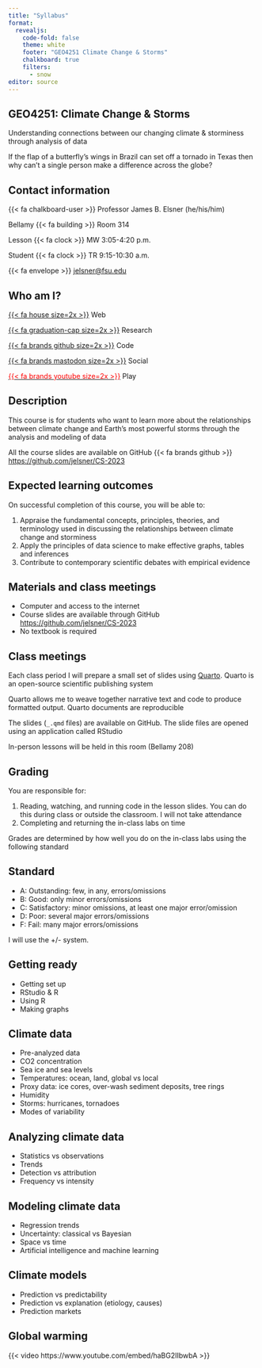 ```yaml
---
title: "Syllabus"
format: 
  revealjs:
    code-fold: false
    theme: white
    footer: "GEO4251 Climate Change & Storms"
    chalkboard: true
    filters:
      - snow
editor: source
---
```


## GEO4251: Climate Change & Storms

Understanding connections between our changing climate & storminess through analysis of data

If the flap of a butterfly's wings in Brazil can set off a tornado in Texas then why can't a single person make a difference across the globe?

## Contact information

{{< fa chalkboard-user >}} Professor James B. Elsner (he/his/him)

Bellamy {{< fa building >}} Room 314

Lesson {{< fa clock >}} MW 3:05-4:20 p.m.

Student {{< fa clock >}} TR 9:15-10:30 a.m.

{{< fa envelope >}} [jelsner\@fsu.edu](mailto:jelsner@fsu.edu){.email}

## Who am I?

[{{< fa house size=2x >}}](http://myweb.fsu.edu/jelsner/_site/) Web

[{{< fa graduation-cap size=2x >}}](https://scholar.google.com/citations?user=uF8tRWQAAAAJ) Research

[{{< fa brands github size=2x >}}](https://github.com/jelsner/) Code

[{{< fa brands mastodon size=2x >}}](https://fediscience.org/@jelsner) Social

[<span style="color:red">{{< fa brands youtube size=2x >}}</span>](https://www.youtube.com/channel/UCmvKrcWTnNGjoy9OTGTz1qQ) Play

## Description

This course is for students who want to learn more about the relationships between climate change and Earth's most powerful storms through the analysis and modeling of data

All the course slides are available on GitHub {{< fa brands github >}}  <https://github.com/jelsner/CS-2023>

## Expected learning outcomes

On successful completion of this course, you will be able to:

1. Appraise the fundamental concepts, principles, theories, and terminology used in discussing the relationships between climate change and storminess
2. Apply the principles of data science to make effective graphs, tables and inferences
3. Contribute to contemporary scientific debates with empirical evidence

## Materials and class meetings {.unnumbered}

-   Computer and access to the internet
-   Course slides are available through GitHub  <https://github.com/jelsner/CS-2023>
-   No textbook is required

## Class meetings

Each class period I will prepare a small set of slides using [Quarto](https://quarto.org/). Quarto is an open-source scientific publishing system

Quarto allows me to weave together narrative text and code to produce formatted output. Quarto documents are reproducible

The slides (`_.qmd` files) are available on GitHub. The slide files are opened using an application called RStudio

In-person lessons will be held in this room (Bellamy 208)

## Grading

You are responsible for:

1.  Reading, watching, and running code in the lesson slides. You can do this during class  or outside the classroom. I will not take attendance
2.  Completing and returning the in-class labs on time

Grades are determined by how well you do on the in-class labs using the following standard

## Standard

-   A: Outstanding: few, in any, errors/omissions
-   B: Good: only minor errors/omissions
-   C: Satisfactory: minor omissions, at least one major error/omission
-   D: Poor: several major errors/omissions
-   F: Fail: many major errors/omissions

I will use the +/- system.

## Getting ready

-   Getting set up
-   RStudio & R
-   Using R
-   Making graphs

## Climate data

-   Pre-analyzed data
-   CO2 concentration
-   Sea ice and sea levels
-   Temperatures: ocean, land, global vs local
-   Proxy data: ice cores, over-wash sediment deposits, tree rings
-   Humidity
-   Storms: hurricanes, tornadoes
-   Modes of variability

## Analyzing climate data

-   Statistics vs observations
-   Trends
-   Detection vs attribution
-   Frequency vs intensity

## Modeling climate data

-   Regression trends
-   Uncertainty: classical vs Bayesian
-   Space vs time
-   Artificial intelligence and machine learning

## Climate models

-   Prediction vs predictability
-   Prediction vs explanation (etiology, causes)
-   Prediction markets

## Global warming

{{< video https://www.youtube.com/embed/haBG2IIbwbA >}}
